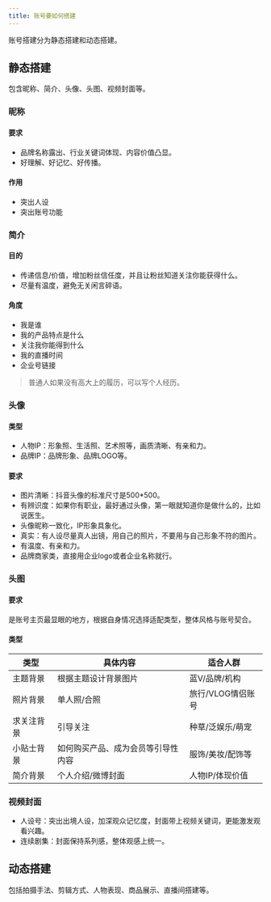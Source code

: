 ```yaml
---
title: 账号要如何搭建
---
```


账号搭建分为静态搭建和动态搭建。

## 静态搭建

包含昵称、简介、头像、头图、视频封面等。

### 昵称

#### 要求

- 品牌名称露出、行业关键词体现、内容价值凸显。
- 好理解、好记忆、好传播。

#### 作用

- 突出人设
- 突出账号功能

### 简介

#### 目的

- 传递信息/价值，增加粉丝信任度，并且让粉丝知道关注你能获得什么。
- 尽量有温度，避免无关闲言碎语。

#### 角度

- 我是谁
- 我的产品特点是什么
- 关注我你能得到什么
- 我的直播时间
- 企业号链接

> 普通人如果没有高大上的履历，可以写个人经历。

### 头像

#### 类型

- 人物IP：形象照、生活照、艺术照等，画质清晰、有亲和力。
- 品牌IP：品牌形象、品牌LOGO等。

#### 要求

- 图片清晰：抖音头像的标准尺寸是500\*500。
- 有辨识度：如果你有职业，最好通过头像，第一眼就知道你是做什么的，比如说医生。
- 头像昵称一致化，IP形象具象化。
- 真实：有人设尽量真人出镜，用自己的照片，不要用与自己形象不符的图片。
- 有温度、有亲和力。
- 品牌商家类，直接用企业logo或者企业名称就行。

### 头图

#### 要求

是账号主页最显眼的地方，根据自身情况选择适配类型，整体风格与账号契合。

#### 类型

| **类型**   | **具体内容**                       | **适合人群**      |
| ---------- | ---------------------------------- | ----------------- |
| 主题背景   | 根据主题设计背景图片               | 蓝V/品牌/机构     |
| 照片背景   | 单人照/合照                        | 旅行/VLOG情侣账号 |
| 求关注背景 | 引导关注                           | 种草/泛娱乐/萌宠  |
| 小贴士背景 | 如何购买产品、成为会员等引导性内容 | 服饰/美妆/配饰等  |
| 简介背景   | 个人介绍/微博封面                  | 人物IP/体现价值   |

### 视频封面

- 人设号：突出出境人设，加深观众记忆度，封面带上视频关键词，更能激发观看兴趣。
- 连续剧集：封面保持系列感，整体观感上统一。

## 动态搭建

包括拍摄手法、剪辑方式、人物表现、商品展示、直播间搭建等。
